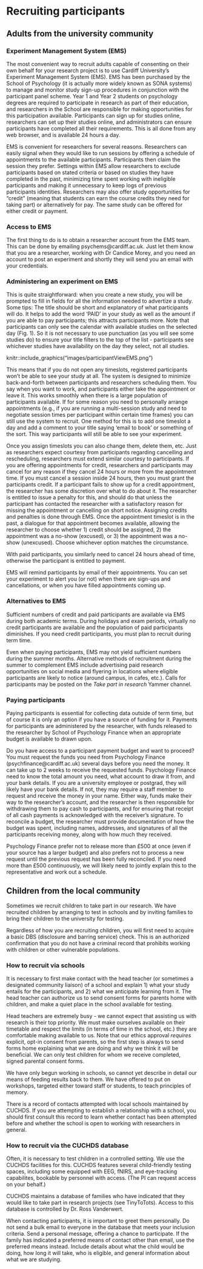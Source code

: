 # Recruiting participants

## Adults from the university community

### Experiment Management System (EMS)

The most convenient way to recruit adults capable of consenting on their own behalf for your research project is to use Cardiff University's Experiment Management System (EMS). EMS has been purchased by the School of Psychology (it is actually more widely known as SONA systems) to manage and monitor study sign-up procedures in conjunction with the participant panel scheme. Year 1 and Year 2 students on psychology degrees are required to participate in research as part of their education, and researchers in the School are responsible for making opportunities for this participation available. Participants can sign up for studies online, researchers can set up their studies online, and administrators can ensure participants have completed all their requirements. This is all done from any web browser, and is available 24 hours a day.  

EMS is convenient for researchers for several reasons. Researchers can easily signal when they would like to run sessions by offering a schedule of appointments to the available participants. Participants then claim the session they prefer. Settings within EMS allow researchers to exclude participants based on stated criteria or based on studies they have completed in the past, minimizing time spent working with ineligible participants and making it unnecessary to keep logs of previous participants identities. Researchers may also offer study opportunities for "credit" (meaning that students can earn the course credits they need for taking part) or alternatively for pay. The same study can be offered for either credit or payment.

### Access to EMS

The first thing to do is to obtain a researcher account from the EMS team. This can be done by emailing psychems@cardiff.ac.uk. Just let them know that you are a researcher, working with Dr Candice Morey, and you need an account to post an experiment and shortly they will send you an email with your credentials.

### Administering an experiment on EMS

This is quite straightforward: when you create a new study, you will be prompted to fill in fields for all the information needed to advertize a study. Some tips: The title should be short and explanatory of what participants will do. It helps to add the word ‘PAID’ in your study as well as the amount if you are able to pay participants; this attracts participants more. Note that participants can only see the calendar with available studies on the selected day (Fig. 1). So it is not necessary to use punctuation (as you will see some studies do) to ensure your title filters to the top of the list - participants see whichever studies have availability on the day they select, not all studies.

knitr::include_graphics("images/participantViewEMS.png")

This means that if you do not open any timeslots, registered participants won’t be able to see your study at all. The system is designed to minimize back-and-forth between participants and researchers scheduling them. You say when you want to work, and participants either take the appointment or leave it. This works smoothly when there is a large population of participants available. If for some reason you need to personally arrange appointments (e.g., if you are running a multi-session study and need to negotiate session times per participant within certain time frames) you can still use the system to recruit. One method for this is to add one timeslot a day and add a comment to your title saying ‘email to book’ or something of the sort. This way participants will still be able to see your experiment. 

Once you assign timeslots you can also change them, delete them, etc. Just as researchers expect courtesy from participants regarding cancelling and rescheduling, researchers must extend similar courtesy to participants. If you are offering appointments for credit, researchers and participants may cancel for any reason if they cancel 24 hours or more from the appointment time. If you must cancel a session inside 24 hours, then you must grant the participants credit. If a participant fails to show up for a credit appointment, the researcher has some discretion over what to do about it. The researcher is entitled to issue a penalty for this, and should do that unless the participant has contacted the researcher with a satisfactory reason for missing the appointment or cancelling on short notice. Assigning credits and penalties is done through EMS. Once the appointment timeslot is in the past, a dialogue for that appointment becomes available, allowing the researcher to choose whether 1) credit should be assigned, 2) the appointment was a no-show (excused), or 3) the appointment was a no-show (unexcused). Choose whichever option matches the circumstance.

With paid participants, you similarly need to cancel 24 hours ahead of time, otherwise the participant is entitled to payment.

EMS will remind participants by email of their appointments. You can set your experiment to alert you (or not) when there are sign-ups and cancellations, or when you have filled appointments coming up. 

### Alternatives to EMS

Sufficient numbers of credit and paid participants are available via EMS during both academic terms. During holidays and exam periods, virtually no credit participants are available and the population of paid participants diminishes. If you need credit participants, you must plan to recruit during term time. 

Even when paying participants, EMS may not yield sufficient numbers during the summer months. Alternative methods of recruitment during the summer to complement EMS include advertising paid research opportunities on social media and flyering in locations where eligible participants are likely to notice (around campus, in cafes, etc.). Calls for participants may be posted on the *Take part in research* Yammer channel. 

### Paying participants

Paying participants is essential for collecting data outside of term time, but of course it is only an option if you have a source of funding for it. Payments for participants are administered by the researcher, with funds released to the researcher by School of Psychology Finance when an appropriate budget is available to drawn upon.

Do you have access to a participant payment budget and want to proceed? You must request the funds you need from Psychology Finance (psychfinance@cardiff.ac.uk) several days before you need the money. It can take up to 2 weeks to receive the requested funds. Psychology Finance need to know the total amount you need, what account to draw it from, and your bank details. If you are a university employee or postgrad, they will likely have your bank details. If not, they may require a staff member to request and receive the money in your name. Either way, funds make their way to the researcher's account, and the researcher is then responsible for withdrawing them to pay cash to participants, and for ensuring that receipt of all cash payments is acknowledged with the receiver's signature. To reconcile a budget, the researcher must provide documentation of how the budget was spent, including names, addresses, and signatures of all the participants receiving money, along with how much they received.

Psychology Finance prefer not to release more than £500 at once (even if your source has a larger budget) and also prefers not to process a new request until the previous request has been fully reconciled. If you need more than £500 continuously, we will likely need to jointly explain this to the representative and work out a schedule.

## Children from the local community

Sometimes we recruit children to take part in our research. We have recruited children by arranging to test in schools and by inviting families to bring their children to the university for testing. 

Regardless of how you are recruiting children, you will first need to acquire a basic DBS (disclosure and barring service) check. This is an authorized confirmation that you do not have a criminal record that prohibits working with children or other vulnerable populations.

### How to recruit via schools

It is necessary to first make contact with the head teacher (or sometimes a designated community liaison) of a school and explain 1) what your study entails for the participants, and 2) what we anticipate learning from it. The head teacher can authorize us to send consent forms for parents home with children, and make a quiet place in the school available for testing. 

Head teachers are extremely busy - we cannot expect that assisting us with research is their top priority. We must make ourselves available on their timetable and respect the limits (in terms of time in the school, etc.) they are comfortable making available to us. Note that our ethics approval *requires* explicit, opt-in consent from parents, so the first step is always to send forms home explaining what we are doing and why we think it will be beneficial. We can only test children for whom we receive completed, signed parental consent forms.

We have only begun working in schools, so cannot yet describe in detail our means of feeding results back to them. We have offered to put on workshops, targeted either toward staff or students, to teach principles of memory. 

There is a record of contacts attempted with local schools maintained by CUCHDS. If you are attempting to establish a relationship with a school, you should first consult this record to learn whether contact has been attempted before and whether the school is open to working with researchers in general.

### How to recruit via the CUCHDS database

Often, it is necessary to test children in a controlled setting. We use the CUCHDS facilities for this. CUCHDS features several child-friendly testing spaces, including some equipped with EEG, fNIRS, and eye-tracking capabilites, bookable by personnel with access. (The PI can request access on your behalf.)

CUCHDS maintains a database of families who have indicated that they would like to take part in research projects (see TinyToTots). Access to this database is controlled by Dr. Ross Vanderwert. 

When contacting participants, it is important to greet them personally. Do not send a bulk email to everyone in the database that meets your inclusion criteria. Send a personal message, offering a chance to participate. If the family has indicated a preferred means of contact other than email, use the preferred means instead. Include details about what the child would be doing, how long it will take, who is eligible, and general information about what we are studying.




